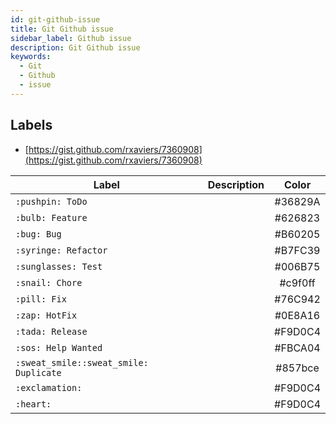 ```yaml
---
id: git-github-issue
title: Git Github issue
sidebar_label: Github issue
description: Git Github issue
keywords:
  - Git
  - Github
  - issue
---
```


## Labels

- [https://gist.github.com/rxaviers/7360908](https://gist.github.com/rxaviers/7360908)

| Label                                  | Description |  Color  |
| -------------------------------------- | :---------: | :-----: |
| `:pushpin: ToDo`                       |             | #36829A |
| `:bulb: Feature`                       |             | #626823 |
| `:bug: Bug`                            |             | #B60205 |
| `:syringe: Refactor`                   |             | #B7FC39 |
| `:sunglasses: Test`                    |             | #006B75 |
| `:snail: Chore`                        |             | #c9f0ff |
| `:pill: Fix`                           |             | #76C942 |
| `:zap: HotFix`                         |             | #0E8A16 |
| `:tada: Release`                       |             | #F9D0C4 |
| `:sos: Help Wanted`                    |             | #FBCA04 |
| `:sweat_smile::sweat_smile: Duplicate` |             | #857bce |
| `:exclamation:`                        |             | #F9D0C4 |
| `:heart:`                              |             | #F9D0C4 |
